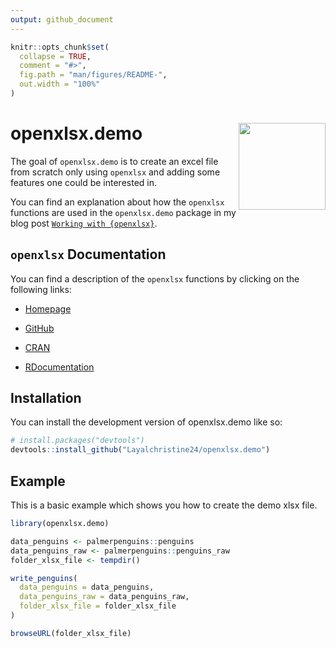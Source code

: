 ```yaml
---
output: github_document
---
```


<!-- README.md is generated from README.Rmd. Please edit that file -->

```r
knitr::opts_chunk$set(
  collapse = TRUE,
  comment = "#>",
  fig.path = "man/figures/README-",
  out.width = "100%"
)
```

# openxlsx.demo <img src="man/figures/logo.png" align="right" height="139" />
<!-- badges: start -->
<!-- badges: end -->

The goal of `openxlsx.demo` is to create an excel file from scratch only using 
`openxlsx` and adding some features one could be interested in.

You can find an explanation about how the `openxlsx` functions are used in the `openxlsx.demo` 
package in my blog post [`Working with {openxlsx}`](https://layalchristinelettry.rbind.io/blog/202303_openxlsx/).

## `openxlsx` Documentation

You can find a description of the `openxlsx` functions by clicking on the following
links: 

- [Homepage](https://ycphs.github.io/openxlsx/index.html)

- [GitHub](https://github.com/ycphs/openxlsx)

- [CRAN](https://cran.r-project.org/web/packages/openxlsx/openxlsx.pdf)

- [RDocumentation](https://www.rdocumentation.org/packages/openxlsx/versions/4.2.5.2)


## Installation

You can install the development version of openxlsx.demo like so:

``` r
# install.packages("devtools")
devtools::install_github("Layalchristine24/openxlsx.demo")
```

## Example

This is a basic example which shows you how to create the demo xlsx file.

```r
library(openxlsx.demo)

data_penguins <- palmerpenguins::penguins
data_penguins_raw <- palmerpenguins::penguins_raw
folder_xlsx_file <- tempdir()

write_penguins(
  data_penguins = data_penguins,
  data_penguins_raw = data_penguins_raw,
  folder_xlsx_file = folder_xlsx_file
)

browseURL(folder_xlsx_file)
```

